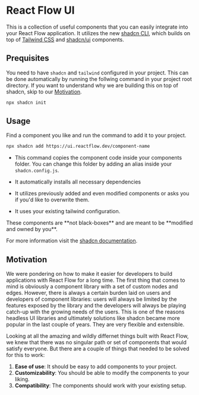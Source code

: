 
# React Flow UI

This is a collection of useful components that you can easily integrate into your React Flow application. It utilizes the new [shadcn CLI](https://ui.shadcn.com/docs/cli), which builds on top of [Tailwind CSS](https://tailwindcss.com/) and [shadcn/ui](https://ui.shadcn.com/) components.

## Prequisites

You need to have `shadcn` and `tailwind` configured in your project. This can be done automatically by running the follwing command in your project root directory. If you want to understand why we are building this on top of shadcn, skip to our [Motivation](#motivation).

```bash copy
npx shadcn init
```

## Usage

Find a component you like and run the command to add it to your project.

```bash copy
npx shadcn add https://ui.reactflow.dev/component-name
```

- This command copies the component code inside your components folder. You can change this folder by adding an alias inside your `shadcn.config.js`.

- It automatically installs all necessary dependencies

- It utilizes previously added and even modified components or asks you if you'd like to overwrite them.

- It uses your existing tailwind configuration.

<Callout type="info">
  These components are **not black-boxes** and are meant to be **modified and
  owned by you**.
</Callout>

For more information visit the [shadcn documentation](https://ui.shadcn.com/docs).

## Motivation

We were pondering on how to make it easier for developers to build applications with React Flow for a long time. The first thing that comes to mind is obviously a component library with a set of custom nodes and edges. However, there is always a certain burden laid on users and developers of component libraries: users will always be limited by the features exposed by the library and the developers will always be playing catch-up with the growing needs of the users.
This is one of the reasons headless UI libraries and ultimately solutions like shadcn became more popular in the last couple of years. They are very flexible and extensible.

Looking at all the amazing and wildly differnet things built with React Flow, we knew that there was no singular path or set of components that would satisfy everyone. But there are a couple of things that needed to be solved for this to work:

1. **Ease of use**: It should be easy to add components to your project.
2. **Customizability**: You should be able to modify the components to your liking.
3. **Compatibility**: The components should work with your existing setup.
